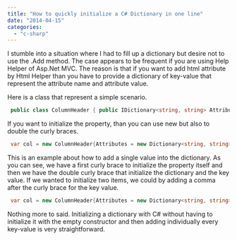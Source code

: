 ```yaml
---
title: "How to quickly initialize a C# Dictionary in one line"
date: "2014-04-15"
categories: 
  - "c-sharp"
---
```


I stumble into a situation where I had to fill up a dictionary but desire not to use the .Add method. The case appears to be frequent if you are using Help Helper of Asp.Net MVC. The reason is that if you want to add html attribute by Html Helper than you have to provide a dictionary of key-value that represent the attribute name and attribute value.

Here is a class that represent a simple scenario. 

```csharp
 public class ColumnHeader { public IDictionary<string, string> Attributes { get; set; } } 
```

If you want to initialize the property, than you can use new but also to double the curly braces. 

```csharp
 var col = new ColumnHeader{Attributes = new Dictionary<string, string>{{ "attribute1","value1"}}}; 
``` 

This is an example about how to add a single value into the dictionary. As you can see, we have a first curly brace to initialize the property itself and then we have the double curly brace that initialize the dictionary and the key value. If we wanted to initialize two items, we could by adding a comma after the curly brace for the key value.


```csharp
 var col = new ColumnHeader{Attributes = new Dictionary<string, string>{{ "attribute1","value1"},{ "attribute2","value2"}}}; 
```

Nothing more to said. Initializing a dictionary with C\# without having to initialize it with the empty constructor and then adding individually every key-value is very straightforward.

